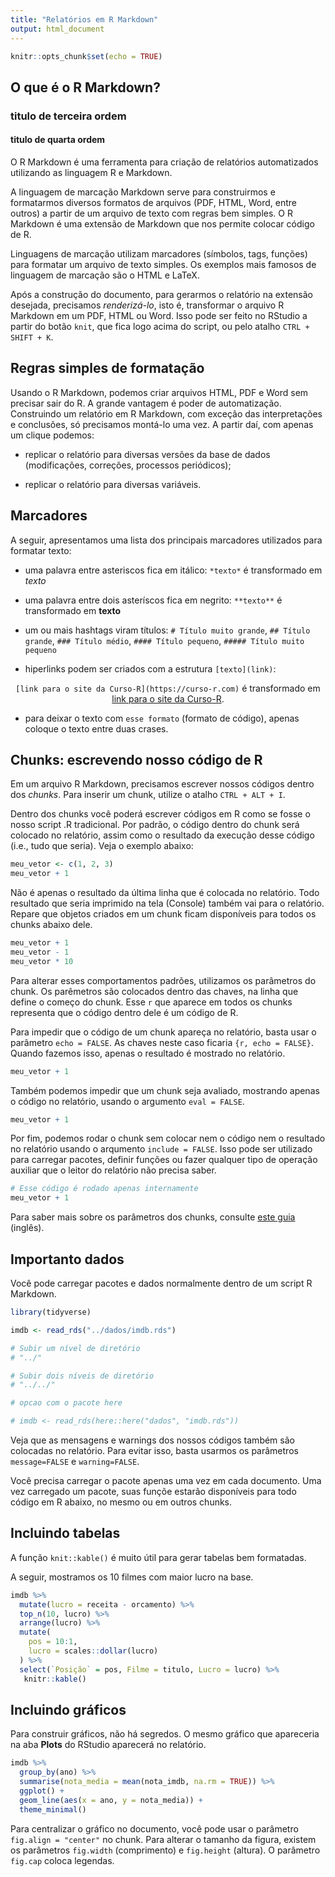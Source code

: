 ```yaml
---
title: "Relatórios em R Markdown"
output: html_document
---
```


```r
knitr::opts_chunk$set(echo = TRUE)
```

## O que é o R Markdown?

### titulo de terceira ordem
#### titulo de quarta ordem
O R Markdown é uma ferramenta para criação de relatórios automatizados utilizando as linguagem R e Markdown. 

A linguagem de marcação Markdown serve para construirmos e formatarmos diversos formatos de arquivos (PDF, HTML, Word, entre outros) a partir de um arquivo de texto com regras bem simples. O R Markdown é uma extensão de Markdown que nos permite colocar código de R.

Linguagens de marcação utilizam marcadores (símbolos, tags, funções) para formatar um arquivo de texto simples. Os exemplos mais famosos de linguagem de marcação são o HTML e LaTeX.

Após a construção do documento, para gerarmos o relatório na extensão desejada, precisamos *renderizá-lo*, isto é, transformar o arquivo R Markdown em um PDF, HTML ou Word. Isso pode ser feito no RStudio a partir do botão `knit`, que fica logo acima do script, ou pelo atalho `CTRL + SHIFT + K`.

## Regras simples de formatação

Usando o R Markdown, podemos criar arquivos HTML, PDF e Word sem precisar sair do R. A grande vantagem é poder de automatização. Construindo um relatório em R Markdown, com exceção das interpretações e conclusões, só precisamos montá-lo uma vez. A partir daí, com apenas um clique podemos:

- replicar o relatório para diversas versões da base de dados (modificações, correções, processos periódicos);

- replicar o relatório para diversas variáveis.

## Marcadores

A seguir, apresentamos uma lista dos principais marcadores utilizados para formatar texto:

- uma palavra entre asteriscos fica em itálico: `*texto*` é transformado em *texto*

- uma palavra entre dois asteríscos fica em negrito: `**texto**` é transformado em **texto**

- um ou mais hashtags viram títulos: `# Título muito grande`, `## Título grande`, `### Título médio`, `#### Título pequeno`, `##### Título muito pequeno`

- hiperlinks podem ser criados com a estrutura `[texto](link)`: 

<center>
`[link para o site da Curso-R](https://curso-r.com)` é transformado em [link para o site da Curso-R](https://curso-r.com).
</center>

- para deixar o texto com `esse formato` (formato de código), apenas coloque o texto entre duas crases.


## Chunks: escrevendo nosso código de R

Em um arquivo R Markdown, precisamos escrever nossos códigos dentro dos *chunks*. Para inserir um chunk, utilize o atalho `CTRL + ALT + I`.


Dentro dos chunks você poderá escrever códigos em R como se fosse o nosso script .R tradicional. Por padrão, o código dentro do chunk será colocado no relatório, assim como o resultado da execução desse código (i.e., tudo que seria). Veja o exemplo abaixo:

```r
meu_vetor <- c(1, 2, 3)
meu_vetor + 1
```

Não é apenas o resultado da última linha que é colocada no relatório. Todo resultado que seria imprimido na tela (Console) também vai para o relatório. Repare que objetos criados em um chunk ficam disponíveis para todos os chunks abaixo dele.

```r
meu_vetor + 1
meu_vetor - 1
meu_vetor * 10
```

Para alterar esses comportamentos padrões, utilizamos os parâmetros do chunk. Os parêmetros são colocados dentro das chaves, na linha que define o começo do chunk. Esse `r` que aparece em todos os chunks representa que o código dentro dele é um código de R.

Para impedir que o código de um chunk apareça no relatório, basta usar o parâmetro `echo = FALSE`. As chaves neste caso ficaria `{r, echo = FALSE}`. Quando fazemos isso, apenas o resultado é mostrado no relatório. 

```r
meu_vetor + 1
```

Também podemos impedir que um chunk seja avaliado, mostrando apenas o código no relatório, usando o argumento `eval = FALSE`.

```r
meu_vetor + 1
```

Por fim, podemos rodar o chunk sem colocar nem o código nem o resultado no relatório usando o arqumento `include = FALSE`. Isso pode ser utilizado para carregar pacotes, definir funções ou fazer qualquer tipo de operação auxiliar que o leitor do relatório não precisa saber.

```r
# Esse código é rodado apenas internamente
meu_vetor + 1
```

Para saber mais sobre os parâmetros dos chunks, consulte [este guia](https://www.rstudio.com/wp-content/uploads/2015/03/rmarkdown-reference.pdf) (inglês).

## Importanto dados

Você pode carregar pacotes e dados normalmente dentro de um script R Markdown.

```r
library(tidyverse)

imdb <- read_rds("../dados/imdb.rds")

# Subir um nível de diretório
# "../"

# Subir dois níveis de diretório
# "../../"

# opcao com o pacote here

# imdb <- read_rds(here::here("dados", "imdb.rds"))
```

Veja que as mensagens e warnings dos nossos códigos também são colocadas no relatório. Para evitar isso, basta usarmos os parâmetros `message=FALSE` e `warning=FALSE`.

Você precisa carregar o pacote apenas uma vez em cada documento. Uma vez carregado um pacote, suas funçõe estarão disponíveis para todo código em R abaixo, no mesmo ou em outros chunks.

## Incluindo tabelas

A função `knit::kable()` é muito útil para gerar tabelas bem formatadas.

A seguir, mostramos os 10 filmes com maior lucro na base.

```r
imdb %>% 
  mutate(lucro = receita - orcamento) %>% 
  top_n(10, lucro) %>% 
  arrange(lucro) %>%
  mutate(
    pos = 10:1,
    lucro = scales::dollar(lucro)
  ) %>% 
  select(`Posição` = pos, Filme = titulo, Lucro = lucro) %>% 
   knitr::kable()
```


## Incluindo gráficos

Para construir gráficos, não há segredos. O mesmo gráfico que apareceria na aba **Plots** do RStudio aparecerá no relatório.

```r
imdb %>% 
  group_by(ano) %>% 
  summarise(nota_media = mean(nota_imdb, na.rm = TRUE)) %>% 
  ggplot() +
  geom_line(aes(x = ano, y = nota_media)) +
  theme_minimal()
```

Para centralizar o gráfico no documento, você pode usar o parâmetro `fig.align = "center"` no chunk. Para alterar o tamanho da figura, existem os parâmetros `fig.width` (comprimento) e `fig.height` (altura). O parâmetro `fig.cap` coloca legendas.

